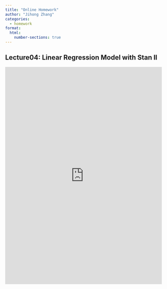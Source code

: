```yaml
---
title: "Online Homework"
author: "Jihong Zhang"
categories: 
  - homework
format: 
  html:
    number-sections: true
---
```


## Lecture04: Linear Regression Model with Stan II

```{=html}
<iframe width="100%" height="700px" src="https://forms.office.com/Pages/ResponsePage.aspx?id=DQSIkWdsW0yxEjajBLZtrQAAAAAAAAAAAANAAbGr9vVUNUs3NjUwNVlXUjMwS0VDVjlXSlcwUFJJWi4u&embed=true" frameborder="0" marginwidth="0" marginheight="0" style="border: none; max-width:100%; max-height:100vh" allowfullscreen webkitallowfullscreen mozallowfullscreen msallowfullscreen> </iframe>
```

